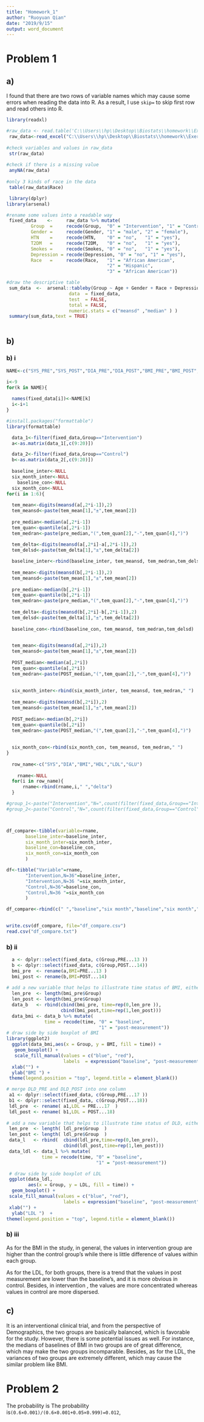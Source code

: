 ```yaml
---
title: "Homework_1"
author: "Ruoyuan Qian"
date: "2019/9/15"
output: word_document
---
```


# Problem 1

## a)

I found that there are two rows of variable names which may cause some errors when reading the data into R. As a result, I use `skip=` to skip first row and read others into R.
```r
library(readxl)

#raw_data <- read.table('C:\\Users\\hp\\Desktop\\Biostats\\homework\\Exercise 11.txt',header =TRUE,skip = 1)
 raw_data<-read_excel("C:\\Users\\hp\\Desktop\\Biostats\\homework\\Exercise.xlsx",skip =1)
 
#check variables and values in raw_data
 str(raw_data)                
 
#check if there is a missing value
 anyNA(raw_data) 
 
#only 3 kinds of race in the data
 table(raw_data$Race)         
```
```r
 library(dplyr)
library(arsenal)

#rename some values into a readable way 
 fixed_data    <-     raw_data %>% mutate(
         Group  =     recode(Group,  "0" = "Intervention", "1" = "Control"),
         Gender =     recode(Gender, "1" = "male", "2" = "female"),
         HTN    =     recode(HTN,    "0" = "no",   "1" = "yes"),
         T2DM   =     recode(T2DM,   "0" = "no",   "1" = "yes"),
         Smokes =     recode(Smokes, "0" = "no",   "1" = "yes"),
         Depression = recode(Depression, "0" = "no", "1" = "yes"),
         Race   =     recode(Race,   "1" = "African American", 
                                     "2" = "Hispanic",
                                     "3" = "African American"))

#draw the descriptive table
 sum_data  <-  arsenal::tableby(Group ~ Age + Gender + Race + Depression + Smokes + HTN+T2DM, 
                       data  = fixed_data,
                       test  = FALSE, 
                       total = FALSE,
                       numeric.stats = c("meansd" ,"median" ) )
 summary(sum_data,text = TRUE)
                            
```

## b)

### b) i
```r
NAME<-c("SYS_PRE","SYS_POST","DIA_PRE","DIA_POST","BMI_PRE","BMI_POST","HDL_PRE","HDL_POST","LDL_PRE","LDL_POST","GLU_PRE","GLU_POST")

i<-9
for(k in NAME){
 
  names(fixed_data[i])<-NAME[k]
  i<-i+1
}

#install.packages("formattable")
library(formattable)

  data_1<-filter(fixed_data,Group=="Intervention")
  a<-as.matrix(data_1[,c(9:20)])

  data_2<-filter(fixed_data,Group=="Control")
  b<-as.matrix(data_2[,c(9:20)])
  
  baseline_inter<-NULL
  six_month_inter<-NULL
    baseline_con<-NULL
  six_month_con<-NULL
for(i in 1:6){ 
  
  tem_mean<-digits(meansd(a[,2*i-1]),2)
  tem_meansd<-paste(tem_mean[1],"±",tem_mean[2])
  
  pre_median<-median(a[,2*i-1])
  tem_quan<-quantile(a[,2*i-1])
  tem_medran<-paste(pre_median,"(",tem_quan[2],"-",tem_quan[4],")")
  
  tem_delta<-digits(meansd(a[,2*i]-a[,2*i-1]),2)
  tem_delsd<-paste(tem_delta[1],"±",tem_delta[2])

  baseline_inter<-rbind(baseline_inter, tem_meansd, tem_medran,tem_delsd)
  
  tem_mean<-digits(meansd(b[,2*i-1]),2)
  tem_meansd<-paste(tem_mean[1],"±",tem_mean[2])
  
  pre_median<-median(b[,2*i-1])
  tem_quan<-quantile(b[,2*i-1])
  tem_medran<-paste(pre_median,"(",tem_quan[2],"-",tem_quan[4],")")
  
  tem_delta<-digits(meansd(b[,2*i]-b[,2*i-1]),2)
  tem_delsd<-paste(tem_delta[1],"±",tem_delta[2])
  
  baseline_con<-rbind(baseline_con, tem_meansd, tem_medran,tem_delsd)

    
  tem_mean<-digits(meansd(a[,2*i]),2)
  tem_meansd<-paste(tem_mean[1],"±",tem_mean[2])
  
  POST_median<-median(a[,2*i])
  tem_quan<-quantile(a[,2*i])
  tem_medran<-paste(POST_median,"(",tem_quan[2],"-",tem_quan[4],")")
  
  
  six_month_inter<-rbind(six_month_inter, tem_meansd, tem_medran," ")
  
  tem_mean<-digits(meansd(b[,2*i]),2)
  tem_meansd<-paste(tem_mean[1],"±",tem_mean[2])
  
  POST_median<-median(b[,2*i])
  tem_quan<-quantile(b[,2*i])
  tem_medran<-paste(POST_median,"(",tem_quan[2],"-",tem_quan[4],")")
  
  
  six_month_con<-rbind(six_month_con, tem_meansd, tem_medran," ")
}
  
  row_name<-c("SYS","DIA","BMI","HDL","LDL","GLU")
  
    rname<-NULL
  for(i in row_name){
      rname<-rbind(rname,i," ","delta")
  }

#group_1<-paste("Intervention","N=",count(filter(fixed_data,Group=="Intervention")))
#group_2<-paste("Control","N=",count(filter(fixed_data,Group=="Control")))



df_compare<-tibble(variable=rname,
       baseline_inter=baseline_inter,
       six_month_inter=six_month_inter,
       baseline_con=baseline_con,
       six_month_con=six_month_con
       )

df<-tibble("Variable"=rname,
       "Intervention,N=36"=baseline_inter,
       "Intervention,N=36 "=six_month_inter,
       "Control,N=36"=baseline_con,
       "Control,N=36 "=six_month_con
       )

df_compare<-rbind(c(" ","baseline","six month","baseline","six month","baseline","six month"),df)
             

write.csv(df_compare, file="df_compare.csv")
read.csv("df_compare.txt")

```


### b) ii
```r
  a <- dplyr::select(fixed_data, c(Group,PRE...13 ))
  b <- dplyr::select(fixed_data, c(Group,POST...14))
  bmi_pre  <- rename(a,BMI=PRE...13 )
  bmi_post <- rename(b,BMI=POST...14)
  
# add a new variable that helps to illustrate time status of BMI, either baseline or  post-measurement
  len_pre  <- length(bmi_pre$Group)
  len_post <- length(bmi_pre$Group)
  data_b   <- rbind(cbind(bmi_pre, time=rep(0,len_pre )),
                    cbind(bmi_post,time=rep(1,len_post)))
  data_bmi <- data_b %>% mutate(
              time = recode(time, "0" = "baseline", 
                                  "1" = "post-measurement"))
# draw side by side boxplot of BMI
library(ggplot2)
  ggplot(data_bmi,aes(x = Group, y = BMI, fill = time)) +
   geom_boxplot() +
   scale_fill_manual(values = c("blue", "red"), 
                     labels  = expression("baseline", "post-measurement")) + 
  xlab("") + 
  ylab("BMI ") + 
 theme(legend.position = "top", legend.title = element_blank())

# merge DLD_PRE and DLD_POST into one column
 a1 <- dplyr::select(fixed_data, c(Group,PRE...17 ))
 b1 <- dplyr::select(fixed_data, c(Group,POST...18))
 ldl_pre  <- rename( a1,LDL = PRE...17  )
 ldl_post <- rename( b1,LDL = POST...18)
 
# add a new variable that helps to illustrate time status of DLD, either baseline or  post-measurement
 len_pre  <- length( ldl_pre$Group  )
 len_post <- length( ldl_pre$Group  )
 data_l   <- rbind(  cbind(ldl_pre,time=rep(0,len_pre)),
                     cbind(ldl_post,time=rep(1,len_post)))
 data_ldl <- data_l %>% mutate(
             time = recode(time, "0" = "baseline", 
                                 "1" = "post-measurement"))

 # draw side by side boxplot of LDL
 ggplot(data_ldl, 
        aes(x = Group, y = LDL, fill = time)) +
  geom_boxplot() + 
 scale_fill_manual(values = c("blue", "red"),
                     labels = expression("baseline", "post-measurement")) + 
 xlab("") +
  ylab("LDL ")  + 
theme(legend.position = "top", legend.title = element_blank())
```

### b) iii

As for the BMI in the study, in general, the values in intervention group are higher than the control group's while there is little difference of values within each group. 

As for the LDL, for both groups, there is a trend that the values in post measurement are lower than the baseline's, and it is more obvious in control. Besides, in intervention , the values are more concentrated whereas values in control are more dispersed.


## c) 

It is an interventional clinical trial, and from the perspective of Demographics, the two groups are basically balanced, which is favorable for the study. However, there is some potential issues as well. For instance, the medians of baselines of BMI in two groups are of great difference, which may make the two groups incomparable. Besides, as for the LDL, the variances of two groups are extremely different, which may cause the similar problem like BMI. 

# Problem 2

The probability is The probability is`(0.6×0.001)/(0.6×0.001+0.05×0.999)=0.012`,
